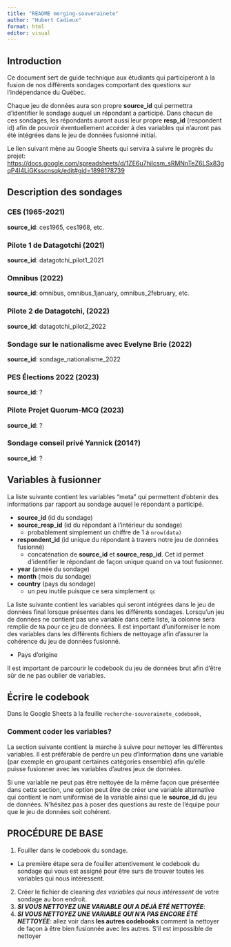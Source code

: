 ```yaml
---
title: "README merging-souverainete"
author: "Hubert Cadieux"
format: html
editor: visual
---
```


## Introduction

Ce document sert de guide technique aux étudiants qui participeront à la fusion de nos différents sondages comportant des questions sur l'indépendance du Québec.

Chaque jeu de données aura son propre **source_id** qui permettra d'identifier le sondage auquel un répondant a participé. Dans chacun de ces sondages, les répondants auront aussi leur propre **resp_id** (respondent id) afin de pouvoir éventuellement accéder à des variables qui n'auront pas été intégrées dans le jeu de données fusionné initial.

Le lien suivant mène au Google Sheets qui servira à suivre le progrès du projet: <https://docs.google.com/spreadsheets/d/1ZE6u7hilcsm_sRMNnTeZ6LSx83gqP4I4LiGKsscnsqk/edit#gid=1898178739>

## Description des sondages

### CES (1965-2021)

**source_id**: ces1965, ces1968, etc.

### Pilote 1 de Datagotchi (2021)

**source_id**: datagotchi_pilot1_2021

### Omnibus (2022)

**source_id**: omnibus, omnibus_1january, omnibus_2february, etc.

### Pilote 2 de Datagotchi, (2022)

**source_id**: datagotchi_pilot2_2022

### Sondage sur le nationalisme avec Evelyne Brie (2022)

**source_id**: sondage_nationalisme_2022

### PES Élections 2022 (2023)

**source_id**: ?

### Pilote Projet Quorum-MCQ (2023)

**source_id**: ?

### Sondage conseil privé Yannick (2014?)

**source_id**: ?

## Variables à fusionner

La liste suivante contient les variables "meta" qui permettent d'obtenir des informations par rapport au sondage auquel le répondant a participé.

-   **source_id** (id du sondage)
-   **source_resp_id** (id du répondant à l'intérieur du sondage)
    -   probablement simplement un chiffre de 1 à `nrow(data)`
-   **respondent_id** (id unique du répondant à travers notre jeu de données fusionné)
    -   concaténation de **source_id** et **source_resp_id**. Cet id permet d'identifier le répondant de façon unique quand on va tout fusionner.
-   **year** (année du sondage)
-   **month** (mois du sondage)
-   **country** (pays du sondage)
    -   un peu inutile puisque ce sera simplement `qc`

La liste suivante contient les variables qui seront intégrées dans le jeu de données final lorsque présentes dans les différents sondages. Lorsqu'un jeu de données ne contient pas une variable dans cette liste, la colonne sera remplie de `NA` pour ce jeu de données. Il est important d'uniformiser le nom des variables dans les différents fichiers de nettoyage afin d'assurer la cohérence du jeu de données fusionné.

-   Pays d'origine

Il est important de parcourir le codebook du jeu de données brut afin d'être sûr de ne pas oublier de variables.

## Écrire le codebook

Dans le Google Sheets à la feuille `recherche-souverainete_codebook`,

### Comment coder les variables?

La section suivante contient la marche à suivre pour nettoyer les différentes variables. Il est préférable de perdre un peu d'information dans une variable (par exemple en groupant certaines catégories ensemble) afin qu'elle puisse fusionner avec les variables d'autres jeux de données.

Si une variable ne peut pas être nettoyée de la même façon que présentée dans cette section, une option peut être de créer une variable alternative qui contient le nom uniformisé de la variable ainsi que le **source_id** du jeu de données. N'hésitez pas à poser des questions au reste de l'équipe pour que le jeu de données soit cohérent.

## PROCÉDURE DE BASE

1.  Fouiller dans le codebook du sondage.

-   La première étape sera de fouiller attentivement le codebook du sondage qui vous est assigné pour être surs de trouver toutes les variables qui nous intéressent.

2.  Créer le fichier de cleaning *des variables qui nous intéressent* de votre sondage au bon endroit.
3.  ***SI VOUS NETTOYEZ UNE VARIABLE QUI A DÉJÀ ÉTÉ NETTOYÉE***:
4.  ***SI VOUS NETTOYEZ UNE VARIABLE QUI N'A PAS ENCORE ÉTÉ NETTOYÉE***: allez voir dans **les autres codebooks** comment la nettoyer de façon à être bien fusionnée avec les autres. S'il est impossible de nettoyer
